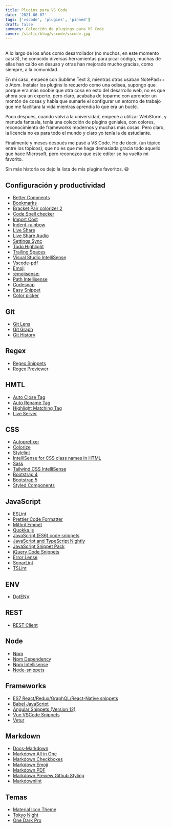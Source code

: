 ```yaml
---
title: Plugins para VS Code
date: '2021-06-07'
tags: ['vscode', 'plugins', 'pinned']
draft: false
summary: Colección de plugings para VS Code
cover: /static/blog/vscode/vscode.jpg
---
```


<section>

##

A lo largo de los años como desarrollador (no muchos, en este momento casi 3), he conocido diversas herramientas para picar código, muchas de ellas han caído en desuso y otras han mejorado mucho gracias, como siempre, a la comunidad.

En mi caso, empecé con Sublime Text 3, mientras otros usaban NotePad++ o Atom. Instalar los plugins lo recuerdo como una odisea, supongo que porque era más noobie que otra cosa en esto del desarrollo web, no es que ahora sea un experto, pero claro, acababa de toparme con aprender un montón de cosas y había que sumarle el configurar un entorno de trabajo que me facilitara la vida mientras aprendía lo que era un bucle.

Poco después, cuando volví a la universidad, empecé a utilizar WebStorm, y menuda fantasía, tenía una colección de plugins geniales, con colores, reconocimiento de frameworks modernos y muchas más cosas. Pero claro, la licencia no es para todo el mundo y claro yo tenía la de estudiante.

Finalmente y meses después me pasé a VS Code. He de decir, (un tópico entre los tópicos), que no es que me haga demasiada gracia todo aquello que hace Microsoft, pero reconozco que este editor se ha vuelto mi favorito.

Sin más historia os dejo la lista de mis plugins favoritos. 😄

</section>

<section>

## Configuración y productividad

- [Better Comments](https://marketplace.visualstudio.com/items?itemName=aaron-bond.better-comments)
- [Bookmarks](https://marketplace.visualstudio.com/items?itemName=alefragnani.Bookmarks)
- [Bracket Pair colorizer 2](https://marketplace.visualstudio.com/items?itemName=CoenraadS.bracket-pair-colorizer-2)
- [Code Spell checker](https://marketplace.visualstudio.com/items?itemName=streetsidesoftware.code-spell-checker)
- [Import Cost](https://marketplace.visualstudio.com/items?itemName=wix.vscode-import-cost)
- [Indent-rainbow](https://marketplace.visualstudio.com/items?itemName=oderwat.indent-rainbow)
- [Live Share](https://marketplace.visualstudio.com/items?itemName=MS-vsliveshare.vsliveshare)
- [Live Share Audio](https://marketplace.visualstudio.com/items?itemName=MS-vsliveshare.vsliveshare-audio)
- [Settings Sync](https://marketplace.visualstudio.com/items?itemName=Shan.code-settings-sync)
- [Todo Highlight](https://marketplace.visualstudio.com/items?itemName=wayou.vscode-todo-highlight)
- [Trailing Spaces](https://marketplace.visualstudio.com/items?itemName=shardulm94.trailing-spaces)
- [Visual Studio IntelliSense](https://marketplace.visualstudio.com/items?itemName=VisualStudioExptTeam.vscodeintellicode)
- [Vscode-pdf](https://marketplace.visualstudio.com/items?itemName=tomoki1207.pdf)
- [Emoji](https://marketplace.visualstudio.com/items?itemName=Perkovec.emoji)
- [:emojisense:](https://marketplace.visualstudio.com/items?itemName=bierner.emojisense)
- [Path Intellisense](https://marketplace.visualstudio.com/items?itemName=christian-kohler.path-intellisense)
- [Codesnap](https://marketplace.visualstudio.com/items?itemName=adpyke.codesnap)
- [Easy Snippet](https://marketplace.visualstudio.com/items?itemName=inu1255.easy-snippet)
- [Color picker](https://marketplace.visualstudio.com/items?itemName=anseki.vscode-color)

</section>

<section>

## Git

- [Git Lens](https://marketplace.visualstudio.com/items?itemName=eamodio.gitlens)
- [Git Graph](https://marketplace.visualstudio.com/items?itemName=mhutchie.git-graph)
- [Git History](https://marketplace.visualstudio.com/items?itemName=donjayamanne.githistory)

</section>

<section>

## Regex

- [Regex Snippets](https://marketplace.visualstudio.com/items?itemName=Monish.regexsnippets)
- [Regex Previewer](https://marketplace.visualstudio.com/items?itemName=chrmarti.regex)

</section>

<section>

## HMTL

- [Auto Close Tag](https://marketplace.visualstudio.com/items?itemName=formulahendry.auto-close-tag)
- [Auto Rename Tag](https://marketplace.visualstudio.com/items?itemName=formulahendry.auto-rename-tag)
- [Highlight Matching Tag](https://marketplace.visualstudio.com/items?itemName=vincaslt.highlight-matching-tag)
- [Live Server](https://marketplace.visualstudio.com/items?itemName=ritwickdey.LiveServer)

</section>

<section>

## CSS

- [Autoprefixer](https://marketplace.visualstudio.com/items?itemName=mrmlnc.vscode-autoprefixer)
- [Colorize](https://marketplace.visualstudio.com/items?itemName=kamikillerto.vscode-colorize)
- [Stylelint](https://marketplace.visualstudio.com/items?itemName=stylelint.vscode-stylelint)
- [IntelliSense for CSS class names in HTML](https://marketplace.visualstudio.com/items?itemName=Zignd.html-css-class-completion)
- [Sass](https://marketplace.visualstudio.com/items?itemName=Syler.sass-indented)
- [Tailwind CSS IntelliSense](https://marketplace.visualstudio.com/items?itemName=bradlc.vscode-tailwindcss)
- [Bootstrap 4](https://marketplace.visualstudio.com/items?itemName=thekalinga.bootstrap4-vscode)
- [Bootstrap 5](https://marketplace.visualstudio.com/items?itemName=HansUXdev.bootstrap5-snippets)
- [Styled Components](https://marketplace.visualstudio.com/items?itemName=jpoissonnier.vscode-styled-components)

</section>

<section>

## JavaScript

- [ESLint](https://marketplace.visualstudio.com/items?itemName=dbaeumer.vscode-eslint)
- [Prettier Code Formatter](https://marketplace.visualstudio.com/items?itemName=esbenp.prettier-vscode)
- [Mithril Emmet](https://marketplace.visualstudio.com/items?itemName=FallenMax.mithril-emmet)
- [Quokka.js](https://marketplace.visualstudio.com/items?itemName=WallabyJs.quokka-vscode)
- [JavaScript (ES6) code snippets](https://marketplace.visualstudio.com/items?itemName=xabikos.JavaScriptSnippets)
- [JavaScript and TypeScript Nightly](https://marketplace.visualstudio.com/items?itemName=ms-vscode.vscode-typescript-next)
- [JavaScript Snippet Pack](https://marketplace.visualstudio.com/items?itemName=akamud.vscode-javascript-snippet-pack)
- [jQuery Code Snippets](https://marketplace.visualstudio.com/items?itemName=donjayamanne.jquerysnippets)
- [Error Lense](https://marketplace.visualstudio.com/items?itemName=usernamehw.errorlens)
- [SonarLint](https://marketplace.visualstudio.com/items?itemName=SonarSource.sonarlint-vscode)
- [TSLint](https://marketplace.visualstudio.com/items?itemName=ms-vscode.vscode-typescript-tslint-plugin)

</section>

<section>

## ENV

- [DotENV](https://marketplace.visualstudio.com/items?itemName=mikestead.dotenv)

</section>

<section>

## REST

- [REST Client](https://marketplace.visualstudio.com/items?itemName=humao.rest-client)

</section>

<section>

## Node

- [Npm](https://marketplace.visualstudio.com/items?itemName=eg2.vscode-npm-script)
- [Npm Dependency](https://marketplace.visualstudio.com/items?itemName=howardzuo.vscode-npm-dependency)
- [Npm Intellisense](https://marketplace.visualstudio.com/items?itemName=christian-kohler.npm-intellisense)
- [Node-snippets](https://marketplace.visualstudio.com/items?itemName=chris-noring.node-snippets)

</section>

<section>

## Frameworks

- [ES7 React/Redux/GraphQL/React-Native snippets](https://marketplace.visualstudio.com/items?itemName=dsznajder.es7-react-js-snippets)
- [Babel JavaScript](https://marketplace.visualstudio.com/items?itemName=mgmcdermott.vscode-language-babel)
- [Angular Snippets (Version 12)](https://marketplace.visualstudio.com/items?itemName=johnpapa.Angular2)
- [Vue VSCode Snippets](https://marketplace.visualstudio.com/items?itemName=sdras.vue-vscode-snippets)
- [Vetur](https://marketplace.visualstudio.com/items?itemName=octref.vetur)

</section>

<section>

## Markdown

- [Docs-Markdown](https://marketplace.visualstudio.com/items?itemName=docsmsft.docs-markdown)
- [Markdown All in One](https://marketplace.visualstudio.com/items?itemName=yzhang.markdown-all-in-one)
- [Markdown Checkboxes](https://marketplace.visualstudio.com/items?itemName=bierner.markdown-checkbox)
- [Markdown Emoji](https://marketplace.visualstudio.com/items?itemName=bierner.markdown-emoji)
- [Markdown PDF](https://marketplace.visualstudio.com/items?itemName=yzane.markdown-pdf)
- [Markdown Preview Github Styling](https://marketplace.visualstudio.com/items?itemName=bierner.markdown-preview-github-styles)
- [Markdownlint](https://marketplace.visualstudio.com/items?itemName=DavidAnson.vscode-markdownlint)

</section>

<section>

## Temas

- [Material Icon Theme](https://marketplace.visualstudio.com/items?itemName=PKief.material-icon-theme)
- [Tokyo Night](https://marketplace.visualstudio.com/items?itemName=enkia.tokyo-night)
- [One Dark Pro](https://marketplace.visualstudio.com/items?itemName=zhuangtongfa.Material-theme)

</section>
